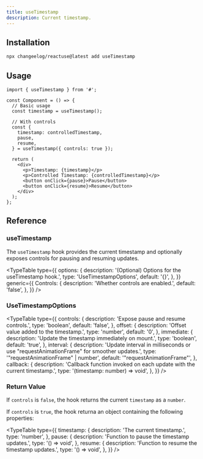 ```yaml
---
title: useTimestamp
description: Current timestamp.
---
```


<TimestampDemo />

## Installation

```bash
npx changeelog/reactuse@latest add useTimestamp
```

## Usage

```tsx
import { useTimestamp } from '#';

const Component = () => {
  // Basic usage
  const timestamp = useTimestamp();

  // With controls
  const {
    timestamp: controlledTimestamp,
    pause,
    resume,
  } = useTimestamp({ controls: true });

  return (
    <div>
      <p>Timestamp: {timestamp}</p>
      <p>Controlled Timestamp: {controlledTimestamp}</p>
      <button onClick={pause}>Pause</button>
      <button onClick={resume}>Resume</button>
    </div>
  );
};
```

## Reference

### useTimestamp

The `useTimestamp` hook provides the current timestamp and optionally exposes controls for pausing and resuming updates.

<TypeTable
  type={{
    options: {
      description: '(Optional) Options for the useTimestamp hook.',
      type: 'UseTimestampOptions',
      default: '{}',
    },
  }}
  generic={{
    Controls: {
      description: 'Whether controls are enabled.',
      default: 'false',
    },
  }}
/>

### UseTimestampOptions

<TypeTable
  type={{
    controls: {
      description: 'Expose pause and resume controls.',
      type: 'boolean',
      default: 'false',
    },
    offset: {
      description: 'Offset value added to the timestamp.',
      type: 'number',
      default: '0',
    },
    immediate: {
      description: 'Update the timestamp immediately on mount.',
      type: 'boolean',
      default: 'true',
    },
    interval: {
      description:
        'Update interval in milliseconds or use "requestAnimationFrame" for smoother updates.',
      type: '"requestAnimationFrame" | number',
      default: '"requestAnimationFrame"',
    },
    callback: {
      description:
        'Callback function invoked on each update with the current timestamp.',
      type: '(timestamp: number) => void',
    },
  }}
/>

### Return Value

If `controls` is `false`, the hook returns the current `timestamp` as a `number`.

If `controls` is `true`, the hook returna an object containing the following properties:

<TypeTable
  type={{
    timestamp: {
      description: 'The current timestamp.',
      type: 'number',
    },
    pause: {
      description: 'Function to pause the timestamp updates.',
      type: '() => void',
    },
    resume: {
      description: 'Function to resume the timestamp updates.',
      type: '() => void',
    },
  }}
/>

